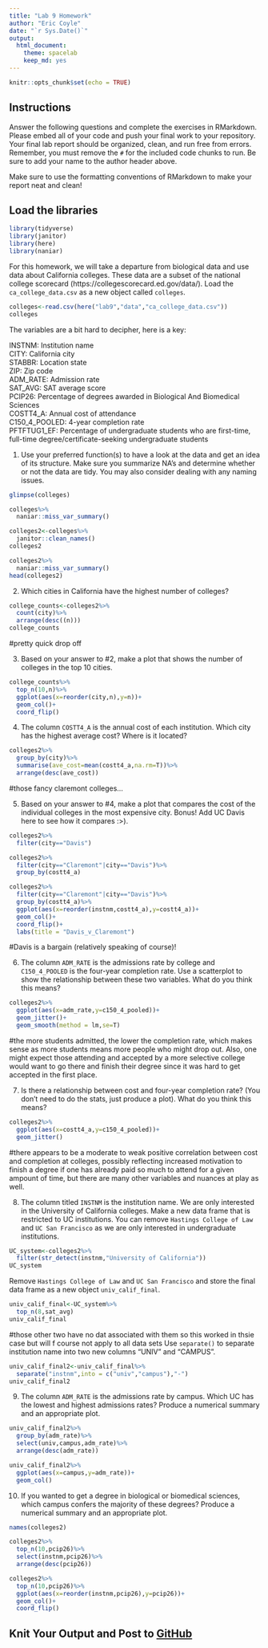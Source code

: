 ```yaml
---
title: "Lab 9 Homework"
author: "Eric Coyle"
date: "`r Sys.Date()`"
output:
  html_document: 
    theme: spacelab
    keep_md: yes
---
```


```r
knitr::opts_chunk$set(echo = TRUE)
```

## Instructions
Answer the following questions and complete the exercises in RMarkdown. Please embed all of your code and push your final work to your repository. Your final lab report should be organized, clean, and run free from errors. Remember, you must remove the `#` for the included code chunks to run. Be sure to add your name to the author header above.  

Make sure to use the formatting conventions of RMarkdown to make your report neat and clean!  

## Load the libraries
```r
library(tidyverse)
library(janitor)
library(here)
library(naniar)
``` 

For this homework, we will take a departure from biological data and use data about California colleges. These data are a subset of the national college scorecard (https://collegescorecard.ed.gov/data/). Load the `ca_college_data.csv` as a new object called `colleges`.
```r
colleges<-read.csv(here("lab9","data","ca_college_data.csv"))
colleges
```

The variables are a bit hard to decipher, here is a key:  

INSTNM: Institution name  
CITY: California city  
STABBR: Location state  
ZIP: Zip code  
ADM_RATE: Admission rate  
SAT_AVG: SAT average score  
PCIP26: Percentage of degrees awarded in Biological And Biomedical Sciences  
COSTT4_A: Annual cost of attendance  
C150_4_POOLED: 4-year completion rate  
PFTFTUG1_EF: Percentage of undergraduate students who are first-time, full-time degree/certificate-seeking undergraduate students  

1. Use your preferred function(s) to have a look at the data and get an idea of its structure. Make sure you summarize NA's and determine whether or not the data are tidy. You may also consider dealing with any naming issues.
```r
glimpse(colleges)
```

```r
colleges%>%
  naniar::miss_var_summary()
```

```r
colleges2<-colleges%>%
  janitor::clean_names()
colleges2
```
```r
colleges2%>%
  naniar::miss_var_summary()
head(colleges2)
```

2. Which cities in California have the highest number of colleges?
```r
college_counts<-colleges2%>%
  count(city)%>%
  arrange(desc((n)))
college_counts
```
#pretty quick drop off

3. Based on your answer to #2, make a plot that shows the number of colleges in the top 10 cities.
```r
college_counts%>%
  top_n(10,n)%>%
  ggplot(aes(x=reorder(city,n),y=n))+
  geom_col()+
  coord_flip()
```

4. The column `COSTT4_A` is the annual cost of each institution. Which city has the highest average cost? Where is it located?
```r
colleges2%>%
  group_by(city)%>%
  summarise(ave_cost=mean(costt4_a,na.rm=T))%>%
  arrange(desc(ave_cost))
```
#those fancy claremont colleges...

5. Based on your answer to #4, make a plot that compares the cost of the individual colleges in the most expensive city. Bonus! Add UC Davis here to see how it compares :>).
```r
colleges2%>%
  filter(city=="Davis")
```
```r
colleges2%>%
  filter(city=="Claremont"|city=="Davis")%>%
  group_by(costt4_a)
```


```r
colleges2%>%
  filter(city=="Claremont"|city=="Davis")%>%
  group_by(costt4_a)%>%
  ggplot(aes(x=reorder(instnm,costt4_a),y=costt4_a))+
  geom_col()+
  coord_flip()+
  labs(title = "Davis_v_Claremont")
```
#Davis is a bargain (relatively speaking of course)!

6. The column `ADM_RATE` is the admissions rate by college and `C150_4_POOLED` is the four-year completion rate. Use a scatterplot to show the relationship between these two variables. What do you think this means?
```r
colleges2%>%
  ggplot(aes(x=adm_rate,y=c150_4_pooled))+
  geom_jitter()+
  geom_smooth(method = lm,se=T)
```
#the more students admitted, the lower the completion rate, which makes sense as more students means more people who might drop out. Also, one might expect those attending and accepted by a more selective college would want to go there and finish their degree since it was hard to get accepted in the first place.

7. Is there a relationship between cost and four-year completion rate? (You don't need to do the stats, just produce a plot). What do you think this means?
```r
colleges2%>%
  ggplot(aes(x=costt4_a,y=c150_4_pooled))+
  geom_jitter()
```
#there appears to be a moderate to weak positive correlation between cost and completion at colleges, possibly reflecting increased motivation to finish a degree if one has already paid so much to attend for a given ampount of time, but there are many other variables and nuances at play as well.

8. The column titled `INSTNM` is the institution name. We are only interested in the University of California colleges. Make a new data frame that is restricted to UC institutions. You can remove `Hastings College of Law` and `UC San Francisco` as we are only interested in undergraduate institutions.
```r
UC_system<-colleges2%>%
  filter(str_detect(instnm,"University of California"))
UC_system
```

Remove `Hastings College of Law` and `UC San Francisco` and store the final data frame as a new object `univ_calif_final`.
```r
univ_calif_final<-UC_system%>%
  top_n(8,sat_avg)
univ_calif_final
```
#those other two have no dat associated with them so this worked in thsie case but will f course not apply to all data sets
Use `separate()` to separate institution name into two new columns "UNIV" and "CAMPUS".
```r
univ_calif_final2<-univ_calif_final%>%
  separate("instnm",into = c("univ","campus"),"-")
univ_calif_final2
```

9. The column `ADM_RATE` is the admissions rate by campus. Which UC has the lowest and highest admissions rates? Produce a numerical summary and an appropriate plot.
```r
univ_calif_final2%>%
  group_by(adm_rate)%>%
  select(univ,campus,adm_rate)%>%
  arrange(desc(adm_rate))
```

```r
univ_calif_final2%>%
  ggplot(aes(x=campus,y=adm_rate))+
  geom_col()
```

10. If you wanted to get a degree in biological or biomedical sciences, which campus confers the majority of these degrees? Produce a numerical summary and an appropriate plot.
```r
names(colleges2)
```

```r
colleges2%>%
  top_n(10,pcip26)%>%
  select(instnm,pcip26)%>%
  arrange(desc(pcip26))
```

```r
colleges2%>%
  top_n(10,pcip26)%>%
  ggplot(aes(x=reorder(instnm,pcip26),y=pcip26))+
  geom_col()+
  coord_flip()
```

## Knit Your Output and Post to [GitHub](https://github.com/FRS417-DataScienceBiologists)